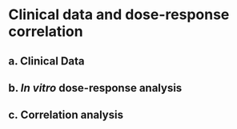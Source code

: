 # Clinical data and dose-response correlation

## a. Clinical Data

## b. *In vitro* dose-response analysis

## c. Correlation analysis
